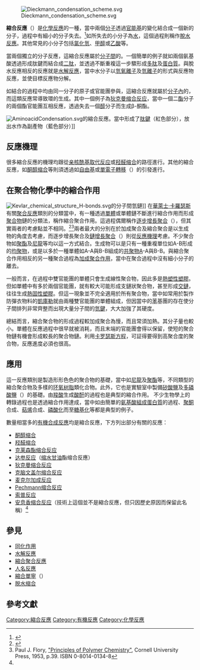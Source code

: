 {{noteTA|G1=Chemistry}}
[[Image:Dieckmann_condensation_scheme.svg|thumb]]

'''縮合反應'''（{{lang|en|condensation reaction}}）是[[化學反應|化學反應]]的一種，當中兩個[[分子|分子]]透過[[官能基|官能基]]的變化結合成一個新的分子，過程中有細小的分子失去。<ref name="Gold">{{GoldBookRef|title=Condensation Reaction|file=C01238|year=1994}}</ref>如所失去的小分子為[[水|水]]，這個過程則稱作[[脫水反應|脫水反應]]。其他常見的小分子包括[[氯化氫|氯化氫]]、[[甲醇|甲醇]]或[[乙酸|乙酸]]等。

當兩個獨立的分子反應，這縮合反應屬於[[分子間|分子間]]的。一個簡單的例子就如兩個氨基酸透過形成肽鍵而結合成[[二肽|二肽]]，並透過不斷重複這一步驟形成[[多肽|多肽]]及[[蛋白質|蛋白質]]。與脫水反應相反的反應就是[[水解反應|水解反應]]，當中水分子以[[氫氧離子|氫氧離子]]及[[氫|氫離子]]的形式與反應物反應，並使目標反應物分解。

如結合的過程中均由同一分子的原子或官能團參與，這縮合反應就屬於[[分子內|分子內]]的，而這類反應常導致環的生成。其中一個例子為[[狄克曼缩合反应|狄克曼缩合反应]]，當中一個二[[酯|酯]]分子的兩個酯官能團互相反應，透過失去一個[[醇|醇]]分子而生成β-酮酯。

[[File:AminoacidCondensation.svg|center]]的縮合反應。當中形成了[[肽鍵|肽鍵]]（紅色部分），放出水作為副產物（藍色部分）]]

==反應機理==
很多縮合反應的機理均跟從[[亲核酰基取代反应|亲核酰基取代反应]]或[[羟醛缩合|羟醛缩合]]的路徑進行。其他的縮合反應，如[[酮醇缩合|酮醇缩合]]等則須透過如[[自由基|自由基]]或[[單電子轉移|單電子轉移]]（{{lang|la|single electron transfer}}）的引發進行。

==在聚合物化學中的縮合作用==
[[File:Kevlar_chemical_structure_H-bonds.svg|right]]的分子間氫鏈]]
{{main|縮合聚合物}}
在[[華萊士·卡羅瑟斯|華萊士·卡羅瑟斯]]有關[[聚合反應|聚合反應]]類別的分類當中，有一種透過[[單體|單體]]或單體鏈不斷進行縮合作用而形成[[聚合物|聚合物]]鏈的分類法，稱作縮合聚合作用。這過程偶爾稱作[[逐步增長聚合|逐步增長聚合]]（{{lang|en|Step-growth polymerization}}），但其實兩者的考慮點並不相同。<ref>{{cite journal | author=W. H. Carothers | journal=Journal of American Chemical Society | doi=10.1021/ja01383a041 | title=Studies On Polymerization And Ring Formation. I. An Introduction To The General Theory Of Condensation Polymers | year = 1929 | volume = 51 | issue =8  | pages=2548–59 }}</ref><ref>Paul J. Flory, [http://books.google.com/books?id=CQ0EbEkT5R0C&pg=PA37&lpg=PA37&dq=Carothers+polymer+addition+condensation&source=bl&ots=13v-5Uxvju&sig=h1RcDqB_plK0WR__xwxwjuLybC4&hl=it&ei=wdJUSuKSKY2angPIt4SMDA&sa=X&oi=book_result&ct=result&resnum=1 "Principles of Polymer Chemistry"], Cornell University Press, 1953, p.39. ISBN 0-8014-0134-8</ref>兩者最大的分別在於加成聚合及縮合聚合是以生成物的角度去考慮，而逐步增長聚合及[[鏈增長聚合|鏈增長聚合]]（{{lang|en|Chain-growth polymerisation}}）則從[[反應機理|反應機理]]考慮。不少聚合物如[[聚酯|聚酯]]及[[尼龍|尼龍]]等均以這一方式結合。生成物可以是只有一種重複單位如A-B形成的[[均聚物|均聚物]]，或是以多於一種單體如A-A與B-B組成的[[共聚物|共聚物]]A-A與B-B。與縮合聚合作用相反的另一種聚合過程為[[加成聚合物|加成聚合作用]]，當中在聚合過程中沒有細小分子的離去。

一般而言，在過程中雙官能團的單體只會生成線性聚合物，因此多是[[熱塑性塑膠|熱塑性塑膠]]。但如單體中有多於兩個官能團，就有較大可能形成支鏈狀聚合物，甚至形成[[交鏈|交鏈]]，往往生成[[熱固性塑膠|熱固性塑膠]]。但這一現象並不完全適用於所有聚合物，當中如常用於製作防彈衣物料的[[凱庫勒|凱庫勒]]就由兩種雙官能團的單體組成，但因當中的[[苯|苯]]基團的存在使分子間排列非常齊整而出現大量分子間的[[氫鍵|氫鍵]]，大大加強了其硬度。

總結而言，縮合聚合物的形成過程較加成聚合為慢，而且常須加熱。其分子量也較小。單體在反應過程中很早就被消耗，而且末端的官能團會得以保留，使短的聚合物鏈有機會形成較長的聚合物鏈。利用[[卡罗瑟斯方程|卡罗瑟斯方程]]，可証得要得到高聚合度的聚合物，反應進度必須也很高。

==應用==
這一反應類別是製造形形色色的聚合物的基礎，當中如[[尼龍|尼龍]]及[[聚酯|聚酯]]等，不同類型的縮合聚合物及多樣的[[环氧树脂|环氧树脂]]類化合物。此外，它也是實驗室中製備[[矽酸鹽|矽酸鹽]]及[[多磷酸鹽|多磷酸鹽]]（{{lang|en|polyphosphates}}）的基礎。由[[羧酸|羧酸]]生成[[酸酐|酸酐]]的過程也是典型的縮合作用。
不少生物學上的轉錄過程也是透過縮合作用達成，當中如由簡單的[[蛋白質生物合成|氨基酸組成蛋白質]]的過程、[[聚酮|聚酮]]合成、[[萜烯|萜烯]]合成、[[磷酸化|磷酸化]]而至[[糖基化|糖基化]]等都是典型的例子。

數量相當多的[[有机反应|有機合成反應]]均是縮合反應，下方列出部分有關的反應：

*[[酮醇缩合|酮醇缩合]]
*[[羟醛缩合|羟醛缩合]]
*[[克莱森酯缩合反应|克莱森酯缩合反应]]
*[[达参反应|达参反应]]（[[缩水甘油|缩水甘油]]酯缩合反應）
*[[狄克曼缩合反应|狄克曼缩合反应]]
*[[克脑文盖尔缩合反应|克脑文盖尔缩合反应]]
*[[麦克尔加成反应|麦克尔加成反应]]
*[[Pechmann缩合反应|Pechmann缩合反应]]
*[[索普反应|索普反应]]
*[[安息香缩合反应|安息香缩合反应]]（技術上這個並不是縮合反應，但只因歷史原因而保留此名稱）<ref name="Gold"/>

==參見==
* [[同化作用|同化作用]]
* [[水解反應|水解反應]]
* [[縮合聚合反應|縮合聚合反應]]
* [[人名反應|人名反應]]
* [[縮合單寧|縮合單寧]]（{{lang|en|Condensed tannins}}）
*[[脱水缩合|脱水缩合]]

==參考文獻==
{{Reflist}}

[[Category:縮合反應|Category:縮合反應]]
[[Category:有機反應|Category:有機反應]]
[[Category:化學反應|Category:化學反應]]